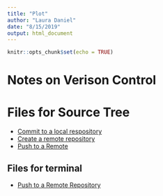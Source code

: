 ```yaml
---
title: "Plot"
author: "Laura Daniel"
date: "8/15/2019"
output: html_document
---
```


```r
knitr::opts_chunk$set(echo = TRUE)
```

# Notes on Verison Control

# Files for Source Tree
- [Commit to a local respository](https://d18ky98rnyall9.cloudfront.net/_8c822b263aa95ef3a50aa1af506c29bf_lab3_1_04a_sourcetree_commit.pdf?Expires=1566000000&Signature=NCjOaeCVj67NSywvS0vxE1QtTx997FO~icdCQQcf4ee2O5HMC0Anr7ixOy388INhwmxdC-9CB~kHQpnp5FmZE1ws-Npatlj6SH6tcIVJsQCg58Q9Nh6AAbbnatOO-XnRHZpqlly4b2qSkfHglLRQD7CMHvfa9jWxxQ5NgjyUo74_&Key-Pair-Id=APKAJLTNE6QMUY6HBC5A)
- [Create a remote repository](https://d18ky98rnyall9.cloudfront.net/_40777140e7f9743022b00814ba95a3db_lab3_1_05_create_remote.pdf?Expires=1566000000&Signature=RBJealf1hdaLA-jAgr0gKIyHtwBBFSX2gT5Qxg~MVAVI38O9LS5wCakw2C94EOd3FTbauCyKwj-i84cCmpedIqztmhwhUtit26z~-p~dQmqjwTQJUTTCo7r3ehJCl1jJHDR79Gcn66PFXCLvaxZuX9zEKEGaG9Ek25-gE93QLJU_&Key-Pair-Id=APKAJLTNE6QMUY6HBC5A)
- [Push to a Remote](https://d18ky98rnyall9.cloudfront.net/_b94768569a0e4b84b60575439fd79245_lab3_1_06a_sourcetree_push.pdf?Expires=1566086400&Signature=BPTtiRfugn5YF2GOWp2QaK0Q6KWa82Uio1~g8Y8Ai7UA7Y2EcjX8tOjQuaz7NsMWufGdT9sTAlQHOfI9lv2YqbmYgzJYDIPiX6fSDPwrRLUZIxxbxdfKON1~EOrAsap~COEWndfelk6sFI9PMJvTsEgotaI5blPbIWlUurBLgPk_&Key-Pair-Id=APKAJLTNE6QMUY6HBC5A)

## Files for terminal
- [Push to a Remote Repository](https://d18ky98rnyall9.cloudfront.net/_5f07e13e503de5610a1692b1e7a9c4b7_lab3_1_06b_cli_push.pdf?Expires=1566086400&Signature=IcUx9sLzBsVoIoKOIzFDkGT5HjPuRCqthMhtdmNdT0t7hwK6GiZACYs35UXOWUCBwuAdps6lEYvD4NTv79N3EHtKNazEuUAAq4ILPneqaN8VYTDoMZNJXwRnP7d5SK1HTbsI5Y89eLCdSMB-Scb7BIaFcqot~AiWjvGaQUyQUt0_&Key-Pair-Id=APKAJLTNE6QMUY6HBC5A)